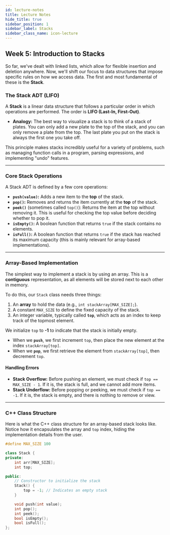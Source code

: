 ```yaml
---
id: lecture-notes
title: Lecture Notes
hide_title: true
sidebar_position: 1
sidebar_label: Stacks
sidebar_class_name: icon-lecture
---
```


<ModuleBanner />

## **Week 5: Introduction to Stacks**

So far, we've dealt with linked lists, which allow for flexible insertion and deletion anywhere. Now, we'll shift our focus to data structures that impose specific rules on how we access data. The first and most fundamental of these is the **Stack**.

### **The Stack ADT (LIFO)**

A **Stack** is a linear data structure that follows a particular order in which operations are performed. The order is **LIFO (Last-In, First-Out)**.

  * **Analogy:** The best way to visualize a stack is to think of a stack of plates. You can only add a new plate to the top of the stack, and you can only remove a plate from the top. The last plate you put on the stack is always the first one you take off.

This principle makes stacks incredibly useful for a variety of problems, such as managing function calls in a program, parsing expressions, and implementing "undo" features.

-----

### **Core Stack Operations**

A Stack ADT is defined by a few core operations:

  * **`push(value)`:** Adds a new item to the **top** of the stack.
  * **`pop()`:** Removes and returns the item currently at the **top** of the stack.
  * **`peek()`** (sometimes called `top()`): Returns the item at the top without removing it. This is useful for checking the top value before deciding whether to pop it.
  * **`isEmpty()`:** A boolean function that returns `true` if the stack contains no elements.
  * **`isFull()`:** A boolean function that returns `true` if the stack has reached its maximum capacity (this is mainly relevant for array-based implementations).

-----

### **Array-Based Implementation**

The simplest way to implement a stack is by using an array. This is a **contiguous** representation, as all elements will be stored next to each other in memory.

To do this, our `Stack` class needs three things:

1.  An **array** to hold the data (e.g., `int stackArray[MAX_SIZE];`).
2.  A constant `MAX_SIZE` to define the fixed capacity of the stack.
3.  An integer variable, typically called **`top`**, which acts as an index to keep track of the topmost element.

We initialize `top` to **-1** to indicate that the stack is initially empty.

  * When we **`push`**, we first increment `top`, then place the new element at the index `stackArray[top]`.
  * When we **`pop`**, we first retrieve the element from `stackArray[top]`, then decrement `top`.

#### **Handling Errors**

  * **Stack Overflow:** Before pushing an element, we must check if `top == MAX_SIZE - 1`. If it is, the stack is full, and we cannot add more items.
  * **Stack Underflow:** Before popping or peeking, we must check if `top == -1`. If it is, the stack is empty, and there is nothing to remove or view.

-----

### **C++ Class Structure**

Here is what the C++ class structure for an array-based stack looks like. Notice how it encapsulates the array and `top` index, hiding the implementation details from the user.

```cpp
#define MAX_SIZE 100

class Stack {
private:
    int arr[MAX_SIZE];
    int top;

public:
    // Constructor to initialize the stack
    Stack() {
        top = -1; // Indicates an empty stack
    }

    void push(int value);
    int pop();
    int peek();
    bool isEmpty();
    bool isFull();
};
